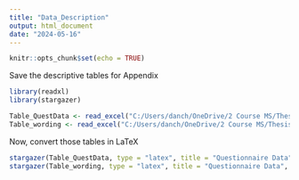 ---
title: "Data_Description"
output: html_document
date: "2024-05-16"
---

```{r setup, include=FALSE}
knitr::opts_chunk$set(echo = TRUE)
```

Save the descriptive tables for Appendix

```{r}
library(readxl)
library(stargazer)

Table_QuestData <- read_excel("C:/Users/danch/OneDrive/2 Course MS/Thesis/Data Archive/Postprocessing/data/Table_QuestData.xlsx")
Table_wording <- read_excel("C:/Users/danch/OneDrive/2 Course MS/Thesis/Data Archive/Postprocessing/data/Table_wording.xlsx")
```

Now, convert those tables in LaTeX

```{r}
stargazer(Table_QuestData, type = "latex", title = "Questionnaire Data", summary = FALSE, out = "C:/Users/danch/OneDrive/2 Course MS/Thesis/Data Archive/Postprocessing/output/Table_QuestData.tex")
stargazer(Table_wording, type = "latex", title = "Questionnaire Data", summary = FALSE, out = "C:/Users/danch/OneDrive/2 Course MS/Thesis/Data Archive/Postprocessing/output/Table_wording.tex")
```